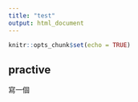 ```yaml
---
title: "test"
output: html_document
---
```


```r
knitr::opts_chunk$set(echo = TRUE)
```

## practive

寫一個